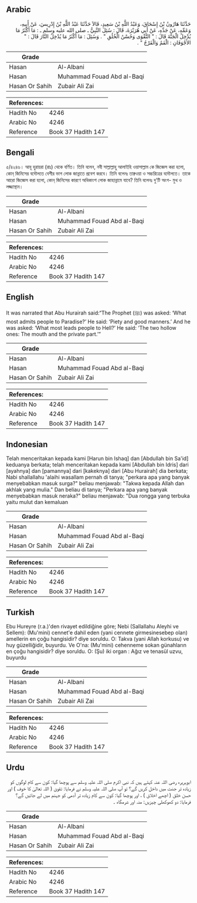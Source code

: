 ## Arabic


<div dir="rtl" lang="ar" style={{fontSize:'larger',backgroundColor:'#f8f9fa',padding:20}}>
حَدَّثَنَا هَارُونُ بْنُ إِسْحَاقَ، وَعَبْدُ اللَّهِ بْنُ سَعِيدٍ، قَالاَ حَدَّثَنَا عَبْدُ اللَّهِ بْنُ إِدْرِيسَ، عَنْ أَبِيهِ، وَعَمِّهِ، عَنْ جَدِّهِ، عَنْ أَبِي هُرَيْرَةَ، قَالَ ‏:‏ سُئِلَ النَّبِيُّ ـ صلى الله عليه وسلم ـ ‏:‏ مَا أَكْثَرُ مَا يُدْخِلُ الْجَنَّةَ قَالَ ‏:‏ ‏"‏ التَّقْوَى وَحُسْنُ الْخُلُقِ ‏"‏ ‏.‏ وَسُئِلَ ‏:‏ مَا أَكْثَرُ مَا يُدْخِلُ النَّارَ قَالَ ‏:‏ ‏"‏ الأَجْوَفَانِ ‏:‏ الْفَمُ وَالْفَرْجُ ‏"‏ ‏.‏
</div>
<div style={{backgroundColor:'#f8f9fa',padding:20, marginBottom: 10}}><table> <thead> <tr> <th>Grade</th> <th></th> </tr> </thead> <tbody> <tr><td>Hasan</td><td>Al-Albani</td></tr><tr><td>Hasan</td><td>Muhammad Fouad Abd al-Baqi</td></tr><tr><td>Hasan Or Sahih</td><td>Zubair Ali Zai</td></tr></tbody></table><table> <thead> <tr> <th>References:</th> <th></th> </tr> </thead> <tbody><tr><td>Hadith No</td><td>4246</td></tr><tr><td>Arabic No</td><td>4246</td></tr><tr><td>Reference</td><td>Book 37 Hadith 147</td></tr></tbody></table></div>

## Bengali


<div dir="ltr" lang="bn" style={{fontSize:'larger',backgroundColor:'#f8f9fa',padding:20}}>
৫/৪২৪৬। আবূ হুরায়রা (রাঃ) থেকে বর্ণিত। তিনি বলেন, নবী সাল্লাল্লাহু আলাইহি ওয়াসাল্লাম কে জিজ্ঞেস করা হলো, কোন্ জিনিসের বদৌলতে বেশীর ভাগ লোক জান্নাতে প্রবেশ করবে। তিনি বলেনঃ তাক্বওয়া ও সচ্চরিত্রের বদৌলতে। তাকে আরো জিজ্ঞেস করা হলো, কোন্ জিনিসের কারণে অধিকাংশ লোক জাহান্নামে যাবে? তিনি বলেনঃ দু’টি অংগ- মুখ ও লজ্জাস্থান।
</div>
<div style={{backgroundColor:'#f8f9fa',padding:20, marginBottom: 10}}><table> <thead> <tr> <th>Grade</th> <th></th> </tr> </thead> <tbody> <tr><td>Hasan</td><td>Al-Albani</td></tr><tr><td>Hasan</td><td>Muhammad Fouad Abd al-Baqi</td></tr><tr><td>Hasan Or Sahih</td><td>Zubair Ali Zai</td></tr></tbody></table><table> <thead> <tr> <th>References:</th> <th></th> </tr> </thead> <tbody><tr><td>Hadith No</td><td>4246</td></tr><tr><td>Arabic No</td><td>4246</td></tr><tr><td>Reference</td><td>Book 37 Hadith 147</td></tr></tbody></table></div>

## English


<div dir="ltr" lang="en" style={{fontSize:'larger',backgroundColor:'#f8f9fa',padding:20}}>
It was narrated that Abu Hurairah said:“The Prophet (ﷺ) was asked: ‘What most admits people to Paradise?’ He said: ‘Piety and good manners.’ And he was asked: ‘What most leads people to Hell?’ He said: ‘The two hollow ones: The mouth and the private part.’”
</div>
<div style={{backgroundColor:'#f8f9fa',padding:20, marginBottom: 10}}><table> <thead> <tr> <th>Grade</th> <th></th> </tr> </thead> <tbody> <tr><td>Hasan</td><td>Al-Albani</td></tr><tr><td>Hasan</td><td>Muhammad Fouad Abd al-Baqi</td></tr><tr><td>Hasan Or Sahih</td><td>Zubair Ali Zai</td></tr></tbody></table><table> <thead> <tr> <th>References:</th> <th></th> </tr> </thead> <tbody><tr><td>Hadith No</td><td>4246</td></tr><tr><td>Arabic No</td><td>4246</td></tr><tr><td>Reference</td><td>Book 37 Hadith 147</td></tr></tbody></table></div>

## Indonesian


<div dir="ltr" lang="id" style={{fontSize:'larger',backgroundColor:'#f8f9fa',padding:20}}>
Telah menceritakan kepada kami [Harun bin Ishaq] dan [Abdullah bin Sa'id] keduanya berkata; telah menceritakan kepada kami [Abdullah bin Idris] dari [ayahnya] dan [pamannya] dari [kakeknya] dari [Abu Hurairah] dia berkata; Nabi shallallahu 'alaihi wasallam pernah di tanya; "perkara apa yang banyak menyebabkan masuk surga?" beliau menjawab: "Takwa kepada Allah dan akhlak yang mulia." Dan beliau di tanya; "Perkara apa yang banyak menyebabkan masuk neraka?" beliau menjawab: "Dua rongga yang terbuka yaitu mulut dan kemaluan
</div>
<div style={{backgroundColor:'#f8f9fa',padding:20, marginBottom: 10}}><table> <thead> <tr> <th>Grade</th> <th></th> </tr> </thead> <tbody> <tr><td>Hasan</td><td>Al-Albani</td></tr><tr><td>Hasan</td><td>Muhammad Fouad Abd al-Baqi</td></tr><tr><td>Hasan Or Sahih</td><td>Zubair Ali Zai</td></tr></tbody></table><table> <thead> <tr> <th>References:</th> <th></th> </tr> </thead> <tbody><tr><td>Hadith No</td><td>4246</td></tr><tr><td>Arabic No</td><td>4246</td></tr><tr><td>Reference</td><td>Book 37 Hadith 147</td></tr></tbody></table></div>

## Turkish


<div dir="ltr" lang="tr" style={{fontSize:'larger',backgroundColor:'#f8f9fa',padding:20}}>
Ebu Hureyre (r.a.)'den rivayet edildiğine göre; Nebi (Sallallahu Aleyhi ve Sellem): (Mu'mini) cennet'e dahil eden (yani cennete girmesinesebep olan) amellerin en çoğu hangisidir? diye soruldu. O: Takva (yani Allah korkusu) ve huy güzelliğidir, buyurdu. Ve O'na: (Mu'mini) cehenneme sokan günahların en çoğu hangisidir? diye soruldu. O: (Şu) iki organ : Ağız ve tenasül uzvu, buyurdu
</div>
<div style={{backgroundColor:'#f8f9fa',padding:20, marginBottom: 10}}><table> <thead> <tr> <th>Grade</th> <th></th> </tr> </thead> <tbody> <tr><td>Hasan</td><td>Al-Albani</td></tr><tr><td>Hasan</td><td>Muhammad Fouad Abd al-Baqi</td></tr><tr><td>Hasan Or Sahih</td><td>Zubair Ali Zai</td></tr></tbody></table><table> <thead> <tr> <th>References:</th> <th></th> </tr> </thead> <tbody><tr><td>Hadith No</td><td>4246</td></tr><tr><td>Arabic No</td><td>4246</td></tr><tr><td>Reference</td><td>Book 37 Hadith 147</td></tr></tbody></table></div>

## Urdu


<div dir="rtl" lang="ur" style={{fontSize:'larger',backgroundColor:'#f8f9fa',padding:20}}>
ابوہریرہ رضی اللہ عنہ کہتے ہیں کہ نبی اکرم صلی اللہ علیہ وسلم سے پوچھا گیا: کون سے کام لوگوں کو زیادہ تر جنت میں داخل کریں گے؟ تو آپ صلی اللہ علیہ وسلم نے فرمایا: تقویٰ ( اللہ تعالیٰ کا خوف ) اور حسن خلق ( اچھے اخلاق ) ، اور پوچھا گیا: کون سے کام زیادہ تر آدمی کو جہنم میں لے جائیں گے؟ فرمایا: دو کھوکھلی چیزیں: منہ اور شرمگاہ ۔
</div>
<div style={{backgroundColor:'#f8f9fa',padding:20, marginBottom: 10}}><table> <thead> <tr> <th>Grade</th> <th></th> </tr> </thead> <tbody> <tr><td>Hasan</td><td>Al-Albani</td></tr><tr><td>Hasan</td><td>Muhammad Fouad Abd al-Baqi</td></tr><tr><td>Hasan Or Sahih</td><td>Zubair Ali Zai</td></tr></tbody></table><table> <thead> <tr> <th>References:</th> <th></th> </tr> </thead> <tbody><tr><td>Hadith No</td><td>4246</td></tr><tr><td>Arabic No</td><td>4246</td></tr><tr><td>Reference</td><td>Book 37 Hadith 147</td></tr></tbody></table></div>
